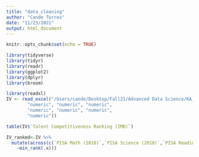 ```yaml
---
title: "data_cleaning"
author: "Cande Torres"
date: "11/23/2021"
output: html_document
---
```


```r
knitr::opts_chunk$set(echo = TRUE)
```

```r
library(tidyverse)
library(tidyr)
library(readr)
library(ggplot2)
library(dplyr)
library(broom)
```

```r
library(readxl)
IV <- read_excel("/Users/cande/Desktop/Fall21/Advanced Data Science/KA_CT_project/Index_IV_Data_collection.xlsx",col_types = c("text", "numeric", "numeric", 
        "numeric", "numeric", "numeric", 
        "numeric", "numeric", "numeric", 
        "numeric"))
```

```r
table(IV$`Talent Competitiveness Ranking (IMD)`)
```

```r
IV_ranked<-IV %>% 
  mutate(across(c(`PISA Math (2018)`,`PISA Science (2018)`,`PISA Reading (2018)`,`Quality of Education System (CEOWORLD)`, `Opportunity [in education] (CEOWORLD)`,`Talent Competitiveness Ranking (IMD)`),
    ~min_rank(.x)))

```

